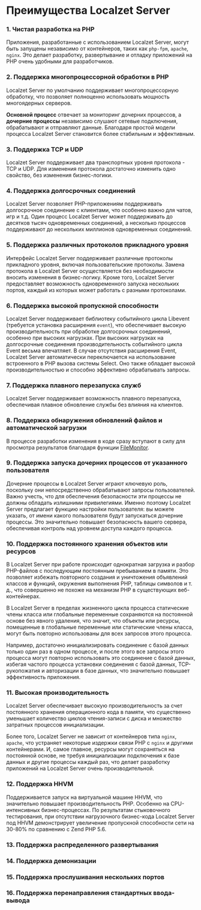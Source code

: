 
# Преимущества Localzet Server

### 1. Чистая разработка на PHP
Приложения, разработанные с использованием Localzet Server, могут быть запущены независимо от контейнеров,
таких как `php-fpm`, `apache`, `nginx`. Это делает разработку, развертывание и отладку приложений на PHP очень удобными для разработчиков.

### 2. Поддержка многопроцессорной обработки в PHP
Localzet Server по умолчанию поддерживает многопроцессорную обработку, что позволяет полноценно использовать мощность многоядерных серверов.

**Основной процесс** отвечает за мониторинг дочерних процессов, а **дочерние процессы** независимо слушают сетевые подключения, обрабатывают и отправляют данные.
Благодаря простой модели процесса Localzet Server становится более стабильным и эффективным.

### 3. Поддержка TCP и UDP
Localzet Server поддерживает два транспортных уровня протокола - TCP и UDP. Для изменения протокола достаточно изменить одно свойство, без изменения бизнес-логики.

### 4. Поддержка долгосрочных соединений
Localzet Server позволяет PHP-приложениям поддерживать долгосрочное соединение с клиентами, что особенно важно для чатов, игр и т.д. Один процесс Localzet Server может поддерживать до десятков тысяч одновременных соединений, а несколько процессов поддерживают до нескольких миллионов одновременных соединений.

### 5. Поддержка различных протоколов прикладного уровня
Интерфейс Localzet Server поддерживает различные протоколы прикладного уровня, включая пользовательские протоколы.
Замена протокола в Localzet Server осуществляется без необходимости вносить изменения в бизнес-логику.
Кроме того, Localzet Server предоставляет возможность одновременного запуска нескольких портов, каждый из которых может работать с разными протоколами.

### 6. Поддержка высокой пропускной способности
Localzet Server поддерживает библиотеку событийного цикла Libevent (требуется установка расширения `event`), что обеспечивает высокую производительность при обработке долгосрочных соединений, особенно при высоких нагрузках.
При высоких нагрузках на долгосрочные соединения производительность событийного цикла Event весьма впечатляет.
В случае отсутствия расширения Event, Localzet Server автоматически переключается на использование встроенного в PHP вызова системы Select. Оно также обладает высокой производительностью и способно эффективно обрабатывать запросы.

### 7. Поддержка плавного перезапуска служб
Localzet Server поддерживает возможность плавного перезапуска, обеспечивая плавное обновление службы без влияния на клиентов.

### 8. Поддержка обнаружения обновлений файлов и автоматической загрузки
В процессе разработки изменения в коде сразу вступают в силу для просмотра результатов благодаря функции [FileMonitor](/components/file-monitor).

### 9. Поддержка запуска дочерних процессов от указанного пользователя
Дочерние процессы в Localzet Server играют ключевую роль, поскольку они непосредственно обрабатывают запросы пользователей. Важно учесть, что для обеспечения безопасности эти процессы не должны обладать излишними привилегиями. Именно поэтому Localzet Server предлагает функцию настройки пользователя: вы можете указать, от имени какого пользователя будут запускаться дочерние процессы. Это значительно повышает безопасность вашего сервера, обеспечивая контроль над уровнем доступа каждого процесса.

### 10. Поддержка постоянного хранения объектов или ресурсов
В Localzet Server при работе происходит однократная загрузка и разбор PHP-файлов с последующим постоянным пребыванием в памяти.
Это позволяет избежать повторного создания и уничтожения объявлений классов и функций, окружения выполнения PHP, таблицы символов и т. д.,
что совершенно не похоже на механизм PHP в существующих веб-контейнерах.

В Localzet Server в пределах жизненного цикла процесса статические члены класса или глобальные переменные сохраняются на постоянной основе без явного удаления,
что значит, что объекты или ресурсы, помещенные в глобальные переменные или статические члены класса, могут быть повторно использованы для всех запросов этого процесса.

Например, достаточно инициализировать соединение с базой данных только один раз в одном процессе, и после этого все запросы этого процесса могут повторно использовать это соединение с базой данных,
избегая частого процесса установки соединения с базой данных, TCP-рукопожатия и авторизации в базе данных, что значительно повышает эффективность приложения.

### 11. Высокая производительность
Localzet Server обеспечивает высокую производительность за счет постоянного хранения операционного кода в памяти, что существенно уменьшает количество циклов чтения-записи с диска и множество затратных процессов инициализации.

Более того, Localzet Server не зависит от контейнеров типа `nginx`, `apache`, что устраняет некоторые издержки связи PHP с `nginx` и другими контейнерами.
И, самое главное, ресурсы могут сохраняться на постоянной основе, не требуя инициализации подключения к базе данных и другие процессы каждый раз,
что делает разработку приложений на Localzet Server очень производительной.

### 12. Поддержка HHVM
Поддерживается запуск на виртуальной машине HHVM, что значительно повышает производительность PHP.
Особенно на CPU-интенсивных бизнес-процессах. По результатам стыковочного тестирования, при отсутствии нагрузочного бизнес-кода
Localzet Server под HHVM демонстрирует увеличение пропускной способности сети на 30-80% по сравнению с Zend PHP 5.6.

### 13. Поддержка распределенного развертывания

### 14. Поддержка демонизации

### 15. Поддержка прослушивания нескольких портов

### 16. Поддержка перенаправления стандартных ввода-вывода
